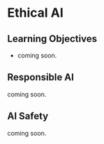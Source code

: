 # Ethical AI

::: {.callout-tip collapse="true"}
## Learning Objectives

* coming soon.

:::

## Responsible AI

coming soon.

## AI Safety

coming soon.

